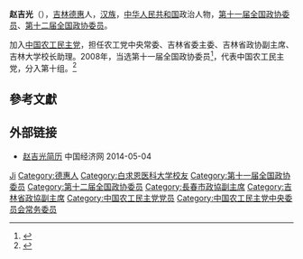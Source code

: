 '''赵吉光'''（{{bd|1954年|10月|}}），[[吉林|吉林]][[德惠|德惠]]人，[[汉族|汉族]]，[[中华人民共和国|中华人民共和国]]政治人物，[[第十一届全国政协委员|第十一届全国政协委员]]、[[第十二届全国政协委员|第十二届全国政协委员]]。

加入[[中国农工民主党|中国农工民主党]]，担任农工党中央常委、吉林省委主委、吉林省政协副主席、吉林大学校长助理。2008年，当选第十一届全国政协委员<ref>{{cite news|title=第十一届全国政协委员名单|url=http://www.indaa.com.cn/zt/2009qglh/zxzs/200903/t20090303_127573.html|accessdate=2013-04-09|newspaper=新华社北京1月25日电 中国人民政治协商会议第十一届全国委员会委员名单(共2237人，2008年1月25日政协第十届全国委员会常务委员会第二十次会议通过)|date=2008年1月25日|deadurl=yes|archiveurl=https://web.archive.org/web/20130928014403/http://www.indaa.com.cn/zt/2009qglh/zxzs/200903/t20090303_127573.html|archivedate=2013年9月28日}}</ref>，代表中国农工民主党，分入第十组。<ref>{{cite news|title=全国政协信息-赵吉光|url=http://www.cppcc.gov.cn/CMS/wylibary/showJcwyxtInfoWylibary.action?tabJcwyxt.guid=11W0003670&wytype=wjwy|accessdate=2013-04-11|newspaper=全国政协委员会}}</ref>

== 參考文獻 ==
{{reflist}}

== 外部链接 ==
* [http://district.ce.cn/zt/rwk/sf/jl/rs/201302/27/t20130227_24148893.shtml 赵吉光简历] {{Wayback|url=http://district.ce.cn/zt/rwk/sf/jl/rs/201302/27/t20130227_24148893.shtml |date=20191101161053 }} 中国经济网 2014-05-04

{{中国政治人物小作品}}
{{中国农工民主党第十四届中央委员会}}
{{中国农工民主党第十五届中央委员会}}

{{Authority control}}
{{DEFAULTSORT:Zhao赵}}
[[Category:赵姓|Ji]]
[[Category:德惠人|Category:德惠人]]
[[Category:白求恩医科大学校友|Category:白求恩医科大学校友]]
[[Category:第十一届全国政协委员|Category:第十一届全国政协委员]]
[[Category:第十二届全国政协委员|Category:第十二届全国政协委员]]
[[Category:長春市政協副主席|Category:長春市政協副主席]]
[[Category:吉林省政協副主席|Category:吉林省政協副主席]]
[[Category:中国农工民主党党员|Category:中国农工民主党党员]]
[[Category:中国农工民主党中央委员会常务委员|Category:中国农工民主党中央委员会常务委员]]